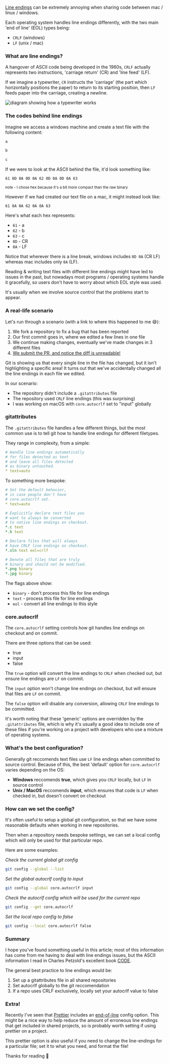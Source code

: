 [Line endings](https://en.wikipedia.org/wiki/Newline) can be extremely annoying when sharing code between mac / linux / windows.

Each operating system handles line endings differently, with the two main 'end of line' (EOL) types being:

- `CRLF` (windows)
- `LF` (unix / mac)

### What are line endings?

A hangover of ASCII code being developed in the 1960s, `CRLF` actually represents two instructions, 'carriage return' (CR) and 'line feed' (LF). 

If we imagine a typewriter, `CR` instructs the 'carriage' (the part which horizontally positions the paper) to return to its starting position, then `LF` feeds paper into the carriage, creating a newline.

![diagram showing how a typewriter works](typewriter_illustration)

### The codes behind line endings

Imagine we access a windows machine and create a text file with the following content:

```txt
a

b

c
```

If we were to look at the ASCII behind the file, it'd look something like:

```ASCII
61 0D 0A 0D 0A 62 0D 0A 0D 0A 63
```

<small>note - I chose hex because it's a bit more compact than the raw binary</small>

However if we had created our text file on a mac, it might instead look like:

```ASCII
61 0A 0A 62 0A 0A 63
```

Here's what each hex represents:
- `61` - a
- `62` - b
- `63` - c
- `0D` - CR
- `0A` - LF 

Notice that wherever there is a line break, windows includes `0D 0A` (CR LF) whereas mac includes only `0A` (LF).

Reading & writing text files with different line endings might have led to issues in the past, but nowadays most programs / operating systems handle it gracefully, so users don't have to worry about which EOL style was used.

It's usually when we involve source control that the problems start to appear.

### A real-life scenario

Let's run through a scenario (with a link to where this happened to me 😅):

1. We fork a repository to fix a bug that has been reported
1. Our first commit goes in, where we edited a few lines in one file
1. We continue making changes, eventually we've made changes in 3 different files
1. [We submit the PR, and notice the diff is unreadable!](https://github.com/FormidableLabs/prism-react-renderer/pull/83/files/e6d4f1ec6039205cdae494ddbc1da3138e7a2a2b#diff-46e096273c34574c69c78c6fe33ac032)

Git is showing us that every single line in the file has changed, but it isn't highlighting a specific area! It turns out that we've accidentally changed all the line endings in each file we edited.

In our scenario:
* The repository didn't include a `.gitattributes` file
* The repository used `CRLF` line endings (this was surprising)
* I was working on macOS with `core.autocrlf` set to "input" globally

### gitattributes

The `.gitattributes` file handles a few different things, but the most common use is to tell git how to handle line endings for different filetypes.

They range in complexity, from a simple:

```yml
# Handle line endings automatically
# for files detected as text
# and leave all files detected
# as binary untouched.
* text=auto
```

To something more bespoke:

```yml
# Set the default behavior,
# in case people don't have
# core.autocrlf set.
* text=auto

# Explicitly declare text files you
# want to always be converted
# to native line endings on checkout.
*.c text
*.h text

# Declare files that will always
# have CRLF line endings on checkout.
*.sln text eol=crlf

# Denote all files that are truly
# binary and should not be modified.
*.png binary
*.jpg binary
```

The flags above show:
* `binary` - don't process this file for line endings
* `text` - process this file for line endings
* `eol` - convert all line endings to this style 

### core.autocrlf

The `core.autocrlf` setting controls how git handles line endings on checkout and on commit.

There are three options that can be used:
* true
* input
* false

The `true` option will convert the line endings to `CRLF` when checked out, but ensure line endings are `LF` on commit.

The `input` option won't change line endings on checkout, but will ensure that files are `LF` on commit.

The `false` option will disable any conversion, allowing `CRLF` line endings to be committed.

It's worth noting that these 'generic' options are overridden by the `.gitattributes` file, which is why it's usually a good idea to include one of these files if you're working on a project with developers who use a mixture of operating systems.

### What's the best configuration?

Generally git reccomends text files use `LF` line endings when committed to source control. Because of this, the best 'default' option for `core.autocrlf` varies depending on the OS:

* **Windows** reccomends **true**, which gives you `CRLF` locally, but `LF` in source control
* **Unix / MacOS** reccomends **input**, which ensures that code is `LF` when checked in, but doesn't convert on checkout

### How can we set the config?

It's often useful to setup a global git configuration, so that we have some reasonable defaults when working in new repositories.

Then when a repository needs bespoke settings, we can set a local config which will only be used for that particular repo.

Here are some examples:

_Check the current global git config_
```bash
git config --global --list
```

_Set the global autocrlf config to input_
```bash
git config --global core.autocrlf input
```

_Check the autocrlf config which will be used for the current repo_
```bash
git config --get core.autocrlf
```

_Set the local repo config to false_
```bash
git config --local core.autocrlf false
```

### Summary

I hope you've found something useful in this article; most of this information has come from me having to deal with line endings issues, but the ASCII information I read in Charles Petzold's excellent book [CODE](https://en.wikipedia.org/wiki/Code:_The_Hidden_Language_of_Computer_Hardware_and_Software).

The general best practice to line endings would be:

1. Set up a gitattributes file in all shared repositories
1. Set autocrlf globally to the git reccomendation
1. If a repo uses CRLF exclusively, locally set your autocrlf value to false

### Extra!

Recently I've seen that [Prettier](https://prettier.io/) includes an [end-of-line](https://prettier.io/docs/en/options.html#end-of-line) config option. This might be a nice way to help reduce the amount of erroneous line endings that get included in shared projects, so is probably worth setting if using prettier on a project.

This prettier option is also useful if you need to change the line-endings for a particular file; set it to what you need, and format the file!

Thanks for reading 🥳
